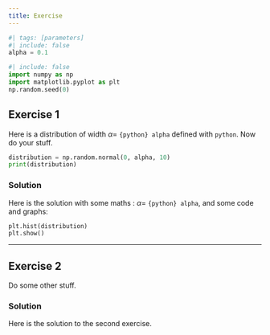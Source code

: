```yaml
---
title: Exercise
---
```


```python
#| tags: [parameters]
#| include: false
alpha = 0.1
```

```python
#| include: false
import numpy as np
import matplotlib.pyplot as plt
np.random.seed(0)
```

## Exercise 1

Here is a distribution of width $\alpha=$ `{python} alpha` defined with `python`. Now do your stuff.

```python
distribution = np.random.normal(0, alpha, 10)
print(distribution)
```


::: {.content-visible when-profile="solution"}

### Solution

Here is the solution with some maths : $\alpha=$ `{python} alpha`, and some code and graphs:

```python
plt.hist(distribution)
plt.show()
```

:::

---------------

## Exercise 2

Do some other stuff.

::: {.content-visible when-profile="solution"}

### Solution

Here is the solution to the second exercise.

:::
